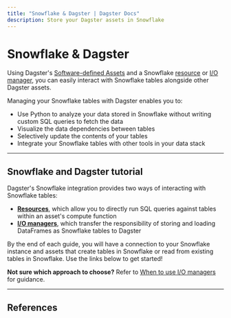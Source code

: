 ```yaml
---
title: "Snowflake & Dagster | Dagster Docs"
description: Store your Dagster assets in Snowflake
---
```


# Snowflake & Dagster

Using Dagster's [Software-defined Assets](/concepts/assets/software-defined-assets) and a Snowflake [resource](/concepts/resources) or [I/O manager](/concepts/io-management/io-managers), you can easily interact with Snowflake tables alongside other Dagster assets.

Managing your Snowflake tables with Dagster enables you to:

- Use Python to analyze your data stored in Snowflake without writing custom SQL queries to fetch the data
- Visualize the data dependencies between tables
- Selectively update the contents of your tables
- Integrate your Snowflake tables with other tools in your data stack

---

## Snowflake and Dagster tutorial

Dagster's Snowflake integration provides two ways of interacting with Snowflake tables:

- [**Resources**](/concepts/resources), which allow you to directly run SQL queries against tables within an asset's compute function
- [**I/O managers**](/concepts/io-management/io-managers), which transfer the responsibility of storing and loading DataFrames as Snowflake tables to Dagster

By the end of each guide, you will have a connection to your Snowflake instance and assets that create tables in Snowflake or read from existing tables in Snowflake. Use the links below to get started!

<ArticleList>
  <ArticleListItem
    title="Snowflake & Dagster resources"
    href="/integrations/snowflake/using-snowflake-with-dagster"
  ></ArticleListItem>
  <ArticleListItem
    title="Snowflake & Dagster I/O managers"
    href="/integrations/snowflake/using-snowflake-with-dagster-io-managers"
  ></ArticleListItem>
</ArticleList>

**Not sure which approach to choose?** Refer to [When to use I/O managers](/concepts/io-management/io-managers#when-to-use-io-managers) for guidance.

---

## References

<ArticleList>
  <ArticleListItem
    title="Snowflake reference"
    href="/integrations/snowflake/reference"
  ></ArticleListItem>
  <ArticleListItem
    title="Snowflake API reference"
    href="/\_apidocs/libraries/dagster-snowflake"
  ></ArticleListItem>
</ArticleList>
